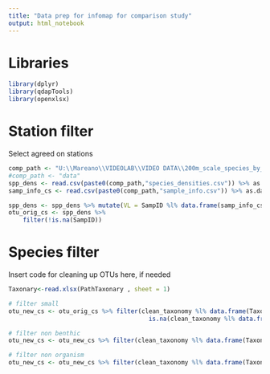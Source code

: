 ```yaml
---
title: "Data prep for infomap for comparison study"
output: html_notebook
---
```

# Libraries
```r
library(dplyr)
library(qdapTools)
library(openxlsx)
```

# Station filter
Select agreed on stations
```r
comp_path <- "U:\\Mareano\\VIDEOLAB\\VIDEO DATA\\200m_scale_species_by_sample\\Data_Delivery_2024\\"
#comp_path <- "data"
spp_dens <- read.csv(paste0(comp_path,"species_densities.csv")) %>% as.data.frame
samp_info_cs <- read.csv(paste0(comp_path,"sample_info.csv")) %>% as.data.frame

spp_dens <- spp_dens %>% mutate(VL = SampID %l% data.frame(samp_info_cs$SampID2, samp_info_cs$VL))
otu_orig_cs <- spp_dens %>% 
    filter(!is.na(SampID))
```

# Species filter
Insert code for cleaning up OTUs here, if needed
```r
Taxonary<-read.xlsx(PathTaxonary , sheet = 1)

# filter small
otu_new_cs <- otu_orig_cs %>% filter(clean_taxonomy %l% data.frame(Taxonary$Reference_List, Taxonary$basal_area_cm2)>4|
                                       is.na(clean_taxonomy %l% data.frame(Taxonary$Reference_List, Taxonary$basal_area_cm2)))

# filter non benthic
otu_new_cs <- otu_new_cs %>% filter(clean_taxonomy %l% data.frame(Taxonary$Reference_List, Taxonary$Ecosystem_section=="Benthic"))

# filter non organism
otu_new_cs <- otu_new_cs %>% filter(clean_taxonomy %l% data.frame(Taxonary$Reference_List, Taxonary$Object_type=="Organism"))

```

